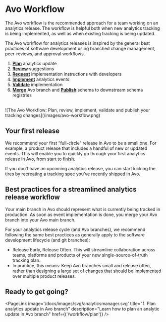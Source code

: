 

# Avo Workflow

The Avo workflow is the recommended approach for a team working on an analytics release. The workflow is helpful both when new analytics tracking is being implemented, as well as when existing tracking is being updated.

The Avo workflow for analytics releases is inspired by the general best practices of software development using branched change management, peer-reviews, and approval workflows.

1. **[Plan](/workflow/plan)** analytics update
2. **[Review](/workflow/review)** suggestions
3. **[Request](/workflow/request-implementation)** implementation instructions with developers
4. **[Implement](/workflow/implement)** analytics events
5. **[Validate](/workflow/validate)** implementation
6. **[Merge](/workflow/merge-publish)** Avo branch and **[Publish](/workflow/merge-publish)** schema to downstream schema registries

<br />
![The Avo Workflow: Plan, review, implement, validate and publish your tracking changes](/images/avo-workflow.png)

## Your first release

We recommend your first “full-circle” release in Avo to be a small one. For example, a product release that includes a handful of new or updated events. This will enable you to quickly go through your first analytics release in Avo, from start to finish.

If you don’t have an upcoming analytics release, you can start kicking the tires by recreating a tracking spec you’ve recently shipped in Avo.

## Best practices for a streamlined analytics release workflow

Your main branch in Avo should represent what is currently being tracked in production. As soon as event implementation is done, you merge your Avo branch into your Avo main branch.

For your analytics release cycle (and Avo branches), we recommend following the same best practices as generally apply to the software development lifecycle (and git branches):

- Release Early, Release Often. This will streamline collaboration across teams, platforms and products of your new single-source-of-truth tracking plan.
- In practice, this means: Keep Avo branches small and release often, rather than designing a large set of changes that should be implemented over multiple product releases.

## Ready to get going?

<PageLink
  image='/docs/images/svg/analyticsmanager.svg'
  title="1. Plan analytics update in Avo branch"
  description="Learn how to plan an analytic update in Avo branch"
  href={('/workflow/plan')}
/>
